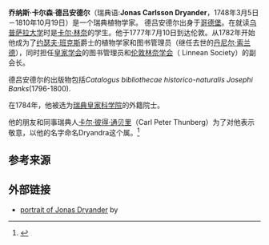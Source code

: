 {{Infobox scientist
| name              = 乔纳斯·卡尔森·德吕安德尔
| image             =Jonas Dryander.jpeg
| image_size        = 240px
| birth_date        = {{Birth date|1748|3|5|mf=y}}
| birth_place       = [[瑞典|瑞典]][[哥德堡|哥德堡]]
| death_date        = {{death date and age|1810|10|19|1748|3|5|mf=y}}
| death_place       = 
| residence         = 瑞典，英国
| nationality       = 瑞典
| ethnicity         = 
| fields            = [[植物学|植物学]]
| workplaces        = 
| alma_mater        = [[乌普萨拉大学|乌普萨拉大学]]
| doctoral_advisor  = 
| academic_advisors = 
| doctoral_students = 
| notable_students  = 
| known_for         = 
| author_abbrev_bot = Dryand.
| author_abbrev_zoo = 
| influences        = 
| influenced        = 
| awards            = 
| signature         = 
| signature_alt     = 
}}
'''乔纳斯·卡尔森·德吕安德尔'''（瑞典语:'''Jonas Carlsson Dryander'''，1748年3月5日－1810年10月19日）是一个瑞典植物学家。
德吕安德尔出身于[[哥德堡|哥德堡]]。在就读[[乌普萨拉大学|乌普萨拉大学]]时是[[卡尔·林奈|卡尔·林奈]]的学生。他于1777年7月10日到达伦敦。从1782年开始他成为了[[约瑟夫·班克斯|约瑟夫·班克斯]]爵士的植物学家和图书管理员（继任去世的[[丹尼尔·索兰德|丹尼尔·索兰德]]），同时担任[[皇家学会|皇家学会]]的图书管理员和[[伦敦林奈学会|伦敦林奈学会]]（ Linnean Society）的副会长。

德吕安德尔的出版物包括''Catalogus bibliothecae historico-naturalis Josephi Banks''(1796-1800).

在1784年，他被选为[[瑞典皇家科学院|瑞典皇家科学院]]的外籍院士。

他的朋友和同事瑞典人[[卡尔·彼得·通贝里|卡尔·彼得·通贝里]]（Carl Peter Thunberg）为了对他表示敬意，以他的名字命名Dryandra这个属。<ref name=DryanderDNB>{{cite DNB|wstitle=Dryander, Jonas|volume= 16}}</ref>
{{Botanist|Dryand．|乔纳斯·卡尔森·德吕安德尔}}

== 参考来源 ==
{{reflist}}

==外部链接==
{{Wikisource author}}
*[http://catalogue.nla.gov.au/Record/2193313 portrait of Jonas Dryander]{{Wayback|url=http://catalogue.nla.gov.au/Record/2193313 |date=20121017015634 }} by {{link-en|William Daniell|William Daniell}}
